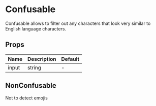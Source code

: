 

# Confusable

Confusable allows to filter out any characters that look very similar to English language characters.

<Canvas>
  <Story id="components-ui-confusable--default-confusable" />
</Canvas>

## Props

| Name  | Description | Default |
| ----- | ----------- | ------- |
| input | string      | -       |

## NonConfusable

Not to detect emojis

<Canvas>
  <Story id="components-ui-confusable--non-confusable" />
</Canvas>
